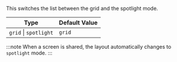 This switches the list between the grid and the spotlight mode.

| Type                  | Default Value |
| --------------------- | ------------- |
| `grid` \| `spotlight` | `grid`        |

:::note
When a screen is shared, the layout automatically changes to `spotlight` mode.
:::
